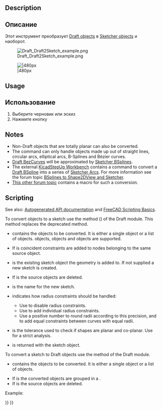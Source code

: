 <languages/>

{{Docnav
|[[Draft_WireToBSpline|WireToBSpline]]
|[[Draft_Slope|Slope]]
|[[Draft_Workbench|Draft]]
|IconL=Draft_WireToBSpline.svg
|IconR=Draft_Slope.svg
|IconC=Workbench_Draft.svg
}}

<div class="mw-translate-fuzzy">
{{GuiCommand/ru
|Name=Draft Draft2Sketch
|Name/ru=Draft Draft2Sketch
|MenuLocation=Черчение → Преобразовать в эскиз
|Workbenches=[[Draft_Workbench/ru|Draft]], [[Arch_Workbench/ru|Arch]]
|SeeAlso=[[Sketcher_Workbench/ru|Sketcher]], [[PartDesign_Workbench/ru|PartDesign]]
}}
</div>

==Description== 

<div class="mw-translate-fuzzy">
== Описание ==
Этот инструмент преобразует [[Draft Workbench | Draft objects]] в [[Sketcher_Workbench|Sketcher objects]] и наоборот.
</div>

[[Image:Draft_Draft2Sketch_example.png]]
<div class="mw-translate-fuzzy">
[[Image:Draft Draft2Sketch example.jpg||480px]]
</div>

==Usage== 

<div class="mw-translate-fuzzy">
== Использование ==
# Выберите черновик или эскиз
# Нажмите кнопку  {{KEY|[[Image:Draft Draft2Sketch.png|16px]] [[Draft Draft2Sketch]]}}
</div>

==Notes==

* Non-Draft objects that are totally planar can also be converted.
* The command can only handle objects made up out of straight lines, circular arcs, elliptical arcs, B-Splines and Bézier curves.
* [[Draft_BezCurve|Draft BezCurves]] will be approximated by [[Sketcher_CreateBSpline|Sketcher BSplines]].
* The external [[KicadStepUp_Workbench|KicadStepUp Workbench]] contains a command to convert a [[Draft_BSpline|Draft BSpline]] into a series of [[Sketcher_CreateArc|Sketcher Arcs]]. For more information see the forum topic [https://forum.freecadweb.org/viewtopic.php?f=9&t=25082 BSplines to Shape2DView and Sketcher].
* [https://forum.freecadweb.org/viewtopic.php?f=3&t=58781#p505207 This other forum topic] contains a macro for such a conversion.

==Scripting==

See also: [https://freecad.github.io/SourceDoc/ Autogenerated API documentation] and [[FreeCAD Scripting Basics|FreeCAD Scripting Basics]].

To convert objects to a sketch use the {{incode|make_sketch}} method ({{Version|0.19}}) of the Draft module. This method replaces the deprecated {{incode|makeSketch}} method.

{{Code|code=
sketch = make_sketch(objects_list, autoconstraints=False, addTo=None, delete=False, name="Sketch", radiusPrecision=-1, tol=1e-3)
}}

* {{incode|objects_list}} contains the objects to be converted. It is either a single object or a list of objects. {{incode|Draft}} objects, {{incode|Part::Feature}} objects and {{incode|Part.Shape}} objects are supported.
* If {{incode|autoconstraints}} is {{incode|True}} coincident constraints are added to nodes belonging to the same source object.
* {{incode|addTo}} is the existing sketch object the geometry is added to. If not supplied a new sketch is created.
* If {{incode|delete}} is {{incode|True}} the source objects are deleted.
* {{incode|name}} is the name for the new sketch.
* {{incode|radiusPrecision}} indicates how radius constraints should be handled:
** Use {{incode|-1}} to disable radius constraints.
** Use {{incode|0}} to add individual radius constraints.
** Use a positive number to round radii according to this precision, and to add equal constraints between curves with equal radii.
* {{incode|tol}} is the tolerance used to check if shapes are planar and co-planar. Use {{incode|-1}} for a strict analysis.
* {{incode|sketch}} is returned with the sketch object.

To convert a sketch to Draft objects use the {{incode|draftify}} method of the Draft module.

{{Code|code=
draftify(objectslist, makeblock=False, delete=True)
}}

* {{incode|objectslist}} contains the objects to be converted. It is either a single object or a list of objects.
* If {{incode|makeblock}} is {{incode|True}} the converted objects are grouped in a {{incode|Part::Part2DObject}}.
* If {{incode|delete}} is {{incode|True}} the source objects are deleted.

Example:

{{Code|code=
import FreeCAD as App
import Draft

doc = App.newDocument()

rectangle = Draft.make_rectangle(2000, 1000)
circle = Draft.make_circle(500)
doc.recompute()

sketch_from_draft = Draft.make_sketch([rectangle, circle], autoconstraints=True, delete=False, radiusPrecision=0)
doc.recompute()

draft_from_sketch = Draft.draftify(sketch_from_draft, delete=False)
doc.recompute()
}}


{{Docnav
|[[Draft_WireToBSpline|WireToBSpline]]
|[[Draft_Slope|Slope]]
|[[Draft_Workbench|Draft]]
|IconL=Draft_WireToBSpline.svg
|IconR=Draft_Slope.svg
|IconC=Workbench_Draft.svg
}}

{{Draft Tools navi{{#translation:}}}}
{{Userdocnavi{{#translation:}}}}